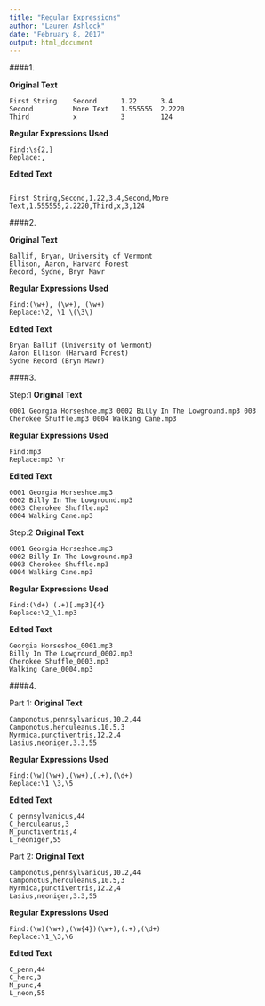 ```yaml
---
title: "Regular Expressions"
author: "Lauren Ashlock"
date: "February 8, 2017"
output: html_document
---
```


####1.   

**Original Text**
```
First String    Second      1.22      3.4
Second          More Text   1.555555  2.2220
Third           x           3         124
```
**Regular Expressions Used**
```
Find:\s{2,}
Replace:,
```

**Edited Text**
``` 

First String,Second,1.22,3.4,Second,More Text,1.555555,2.2220,Third,x,3,124
```
####2.   

**Original Text**
```
Ballif, Bryan, University of Vermont
Ellison, Aaron, Harvard Forest
Record, Sydne, Bryn Mawr
```

**Regular Expressions Used**
```
Find:(\w+), (\w+), (\w+)
Replace:\2, \1 \(\3\)
```

**Edited Text**

```
Bryan Ballif (University of Vermont)
Aaron Ellison (Harvard Forest)
Sydne Record (Bryn Mawr)
```

####3.   

Step:1
**Original Text**
```
0001 Georgia Horseshoe.mp3 0002 Billy In The Lowground.mp3 003 Cherokee Shuffle.mp3 0004 Walking Cane.mp3
```

**Regular Expressions Used**
```
Find:mp3 
Replace:mp3 \r
```

**Edited Text**

```
0001 Georgia Horseshoe.mp3 
0002 Billy In The Lowground.mp3 
0003 Cherokee Shuffle.mp3 
0004 Walking Cane.mp3
```


Step:2
**Original Text**
```
0001 Georgia Horseshoe.mp3 
0002 Billy In The Lowground.mp3 
0003 Cherokee Shuffle.mp3 
0004 Walking Cane.mp3
```

**Regular Expressions Used**
```
Find:(\d+) (.+)[.mp3]{4}
Replace:\2_\1.mp3
```

**Edited Text**

```
Georgia Horseshoe_0001.mp3
Billy In The Lowground_0002.mp3
Cherokee Shuffle_0003.mp3
Walking Cane_0004.mp3
```

####4.   

Part 1:
**Original Text**
```
Camponotus,pennsylvanicus,10.2,44
Camponotus,herculeanus,10.5,3
Myrmica,punctiventris,12.2,4
Lasius,neoniger,3.3,55
```

**Regular Expressions Used**
```
Find:(\w)(\w+),(\w+),(.+),(\d+)
Replace:\1_\3,\5
```

**Edited Text**

```
C_pennsylvanicus,44
C_herculeanus,3
M_punctiventris,4
L_neoniger,55
```

Part 2:
**Original Text**
```
Camponotus,pennsylvanicus,10.2,44
Camponotus,herculeanus,10.5,3
Myrmica,punctiventris,12.2,4
Lasius,neoniger,3.3,55
```

**Regular Expressions Used**
```
Find:(\w)(\w+),(\w{4})(\w+),(.+),(\d+)
Replace:\1_\3,\6
```

**Edited Text**

```
C_penn,44
C_herc,3
M_punc,4
L_neon,55
```
